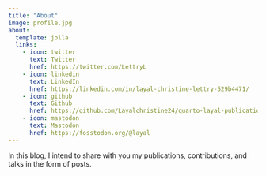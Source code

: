 ```yaml
---
title: "About"
image: profile.jpg
about:
  template: jolla
  links:
    - icon: twitter
      text: Twitter
      href: https://twitter.com/LettryL
    - icon: linkedin
      text: LinkedIn
      href: https://linkedin.com/in/layal-christine-lettry-529b4471/
    - icon: github
      text: Github
      href: https://github.com/Layalchristine24/quarto-layal-publications
    - icon: mastodon
      text: Mastodon
      href: https://fosstodon.org/@layal
---
```


In this blog, I intend to share with you my publications, contributions, and talks in the form of posts.
